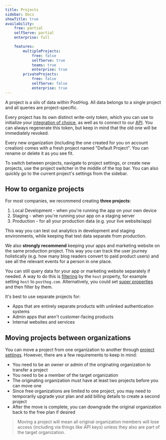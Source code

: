 ```yaml
---
title: Projects
sidebar: Docs
showTitle: true
availability:
    free: partial
    selfServe: partial
    enterprise: full

    features:
        multipleProjects:
            free: false
            selfServe: true
            teams: true
            enterprise: true
        privateProjects:
            free: false
            selfServe: false
            enterprise: true
---
```


A project is a silo of data within PostHog. All data belongs to a single project and all queries are project-specific.

Every project has its own distinct write-only token, which you can use to initialize your [integration of choice](/docs/integrate), as well as to connect to our [API](/docs/api). You can always regenerate this token, but keep in mind that the old one will be immediately revoked.

Every new organization (including the one created for you on account creation) comes with a fresh project named "Default Project". You can rename or delete it as you see fit.

To switch between projects, navigate to project settings, or create new projects, use the project switcher in the middle of the top bar. You can also quickly go to the current project's settings from the sidebar.

## How to organize projects

For most companies, we recommend creating **three projects**:
1. Local Development - when you're running the app on your own device
2. Staging - when you're running your app on a staging server
3. Production - for all your production data (e.g. your live website/app)

This way you can test out analytics in development and staging environments, while keeping that test data separate from production.

We also **strongly recommend** keeping your apps and marketing website on the same production project. This way you can track the user journey holistically (e.g. how many blog readers convert to paid product users) and see all the relevant events for a person in one place.

You can still query data for your app or marketing website separately if needed. A way to do this is [filtering](/docs/product-analytics/trends/filters) by the `host` property, for example setting `host` to `posthog.com`. Alternatively, you could set [super properties](/docs/libraries/js/features#super-properties) and then filter by them.

It's best to use separate projects for:
- Apps that are entirely separate products with unlinked authentication systems
- Admin apps that aren't customer-facing products
- Internal websites and services

## Moving projects between organizations

You can move a project from one organization to another through [project settings](https://app.posthog.com/settings/project#project-move). However, there are a few requirements to keep in mind:

- You need to be an owner or admin of the originating organization to transfer a project
- You need to be a member of the target organization
- The originating organization must have at least two projects before you can move one
- Since free organizations are limited to one project, you may need to temporarily upgrade your plan and add billing details to create a second project
- After the move is complete, you can downgrade the original organization back to the free plan if desired

> Moving a project will mean all original organization members will lose access (including via things like API keys) unless they also are part of the target organization.
